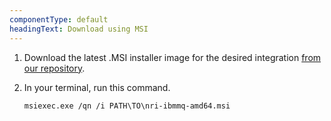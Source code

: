 ```yaml
---
componentType: default
headingText: Download using MSI
---
```


1. Download the latest .MSI installer image for the desired integration [from our repository](https://download.newrelic.com/infrastructure_agent/windows/integrations/).

2. In your terminal, run this command.

    ```shell
    msiexec.exe /qn /i PATH\TO\nri-ibmmq-amd64.msi
    ```